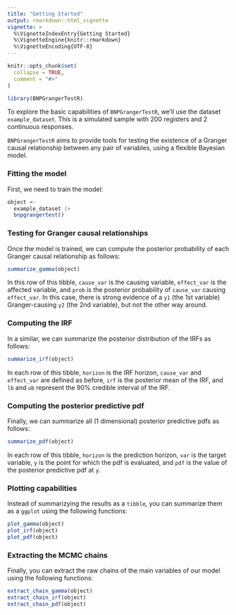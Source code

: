 ```yaml
---
title: "Getting Started"
output: rmarkdown::html_vignette
vignette: >
  %\VignetteIndexEntry{Getting Started}
  %\VignetteEngine{knitr::rmarkdown}
  %\VignetteEncoding{UTF-8}
---
```


```r
knitr::opts_chunk$set(
  collapse = TRUE,
  comment = "#>"
)
```

```r
library(BNPGrangerTestR)
```

To explore the basic capabilities of `BNPGrangerTestR`, we'll use the dataset 
`example_dataset`. This is a simulated sample with 200 registers and 2 
continuous responses.

`BNPGrangerTestR` aims to provide tools for testing the existence of a 
Granger causal relationship between any pair of variables, 
using a flexible Bayesian model.

### Fitting the model

First, we need to train the model:
```r
object <-
  example_dataset |>
  bnpgrangertest()
```

### Testing for Granger causal relationships

Once the model is trained, we can compute the posterior probability of 
each Granger causal relationship as follows:

```r
summarize_gamma(object)
```

In this row of this tibble, `cause_var` is the causing variable, `effect_var`
is the affected variable, and `prob` is the posterior probability of `cause_var` 
causing `effect_var`. In this case, there is strong evidence of a `y1` 
(the 1st variable) Granger-causing `y2` (the 2nd variable), 
but not the other way around.

### Computing the IRF

In a similar, we can summarize the posterior distribution 
of the IRFs as follows:

```r
summarize_irf(object)
```

In each row of this tibble, `horizon` is the IRF horizon, `cause_var` and
`effect_var` are defined as before, `irf` is the posterior mean of the IRF,
and `lb` and `ub` represent the 90% credible interval of the IRF.

### Computing the posterior predictive pdf

Finally, we can summarize all (1 dimensional) posterior 
predictive pdfs as follows:

```r
summarize_pdf(object)
```

In each row of this tibble, `horizon` is the prediction horizon, `var` is the
target variable, `y` is the point for which the pdf is evaluated, and `pdf`
is the value of the posterior predictive pdf at `y`.

### Plotting capabilities

Instead of summarizying the results as a `tibble`, you can summarize them 
as a `ggplot` using the following functions:

```r
plot_gamma(object)
plot_irf(object)
plot_pdf(object)
```

### Extracting the MCMC chains

Finally, you can extract the raw chains of the main variables of our model
using the following functions:

```r
extract_chain_gamma(object)
extract_chain_irf(object)
extract_chain_pdf(object)
```
